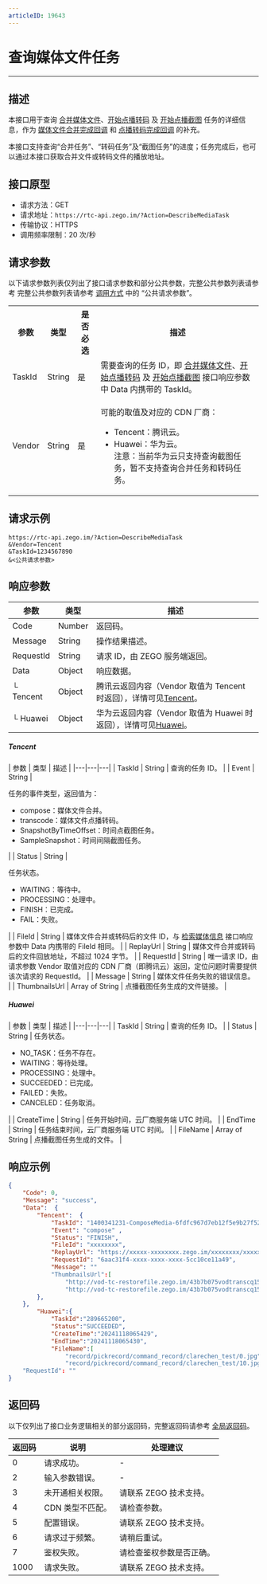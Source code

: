 ```yaml
---
articleID: 19643
---
```



# 查询媒体文件任务

- - -

## 描述

本接口用于查询 [合并媒体文件](!Media_File/MergeMedia)、[开始点播转码](!Start_onDemand_transcoding) 及 [开始点播截图](!MediaThumbnails) 任务的详细信息，作为 [媒体文件合并完成回调](!Callback/compose) 和 [点播转码完成回调](!Callback_onDemand_transcoding) 的补充。

本接口支持查询“合并任务”、“转码任务”及“截图任务”的进度；任务完成后，也可以通过本接口获取合并文件或转码文件的播放地址。

## 接口原型

- 请求方法：GET
- 请求地址：`https://rtc-api.zego.im/?Action=DescribeMediaTask`
- 传输协议：HTTPS
- 调用频率限制：20 次/秒

## 请求参数

以下请求参数列表仅列出了接口请求参数和部分公共参数，完整公共参数列表请参考 完整公共参数列表请参考 [调用方式](./../making-api-requests.mdx#公共请求参数) 中的 “公共请求参数”。


<table>
  
<tbody><tr>
<th>参数</th>
<th>类型</th>
<th>是否必选</th>
<th>描述</th>
</tr>
<tr>
<td>TaskId</td>
<td>String</td>
<td>是</td>
<td>需要查询的任务 ID，即 <a href="!Media_File/MergeMedia" target="_blank">合并媒体文件</a>、<a href="!Start_onDemand_transcoding" target="_blank">开始点播转码</a> 及 <a href="!MediaThumbnails" target="_blank">开始点播截图</a> 接口响应参数中 Data 内携带的 TaskId。</td>
</tr>
<tr>
<td>Vendor</td>
<td>String</td>
<td>是</td>
<td><p>可能的取值及对应的 CDN 厂商：</p><ul><li>Tencent：腾讯云。<li>Huawei：华为云。</li>
注意：当前华为云只支持查询截图任务，暂不支持查询合并任务和转码任务。</li></ul></td>
</tr>
</tbody></table>


## 请求示例

```
https://rtc-api.zego.im/?Action=DescribeMediaTask
&Vendor=Tencent
&TaskId=1234567890
&<公共请求参数>
```

## 响应参数

| 参数 | 类型 | 描述 |
|---|---|---|
| Code | Number | 返回码。 |
| Message | String | 操作结果描述。 |
| RequestId | String | 请求 ID，由 ZEGO 服务端返回。 |
| Data | Object | 响应数据。 |
| └ Tencent | Object | 腾讯云返回内容（Vendor 取值为 Tencent 时返回），详情可见[Tencent](#tencent)。 |
| └ Huawei | Object | 华为云返回内容（Vendor 取值为 Huawei 时返回），详情可见[Huawei](#huawei)。 |

<a id="tencent"></a>
<h5>Tencent</h5>
| 参数 | 类型 | 描述 |
|---|---|---|
| TaskId | String | 查询的任务 ID。 |
| Event | String | <p>任务的事件类型，返回值为：</p><ul><li>compose：媒体文件合并。</li><li>transcode：媒体文件点播转码。</li><li>SnapshotByTimeOffset：时间点截图任务。</li><li>SampleSnapshot：时间间隔截图任务。</li></ul> |
| Status | String | <p>任务状态。</p><ul><li>WAITING：等待中。</li><li>PROCESSING：处理中。</li><li>FINISH：已完成。</li><li>FAIL：失败。</li></ul> |
| FileId | String | 媒体文件合并或转码后的文件 ID，与 <a href="!Media_File/SearchMedia" target="_blank">检索媒体信息</a> 接口响应参数中 Data 内携带的 FileId 相同。 |
| ReplayUrl | String | 媒体文件合并或转码后的文件回放地址，不超过 1024 字节。 |
| RequestId | String | 唯一请求 ID，由请求参数 Vendor 取值对应的 CDN 厂商（即腾讯云）返回，定位问题时需要提供该次请求的 RequestId。 |
| Message | String | 媒体文件任务失败的错误信息。 |
| ThumbnailsUrl | Array of String | 点播截图任务生成的文件链接。 |

<a id="huawei"></a>
<h5>Huawei</h5>
| 参数 | 类型 | 描述 |
|---|---|---|
| TaskId | String | 查询的任务 ID。 |
| Status | String | 任务状态。<ul><li>NO_TASK：任务不存在。</li><li>WAITING：等待处理。</li><li>PROCESSING：处理中。</li><li>SUCCEEDED：已完成。</li><li>FAILED：失败。</li><li>CANCELED：任务取消。</li></ul> |
| CreateTime | String | 任务开始时间，云厂商服务端 UTC 时间。 |
| EndTime | String | 任务结束时间，云厂商服务端 UTC 时间。 |
| FileName | Array of String | 点播截图任务生成的文件。 |


## 响应示例

```json
{
    "Code": 0,
    "Message": "success",
    "Data":  {
        "Tencent":  {
            "TaskId": "1400341231-ComposeMedia-6fdfc967d7eb12f5e9b27f52519f1afatt0",
            "Event": "compose" ,
            "Status": "FINISH",
            "FileId": "xxxxxxxx",
            "ReplayUrl": "https://xxxxx-xxxxxxxx.zego.im/xxxxxxxx/xxxxxxx/xxxxxx.mp4",
            "RequestId": "6aac31f4-xxxx-xxxx-xxxx-5cc10ce11a49",
            "Message": ""
            "ThumbnailsUrl":[
                "http://vod-tc-restorefile.zego.im/43b7b075vodtranscq1500030200/93172bfa1397757897438985100/sampleSnapshot/sampleSnapshot_10_0.jpg",
                "http://vod-tc-restorefile.zego.im/43b7b075vodtranscq1500030200/93172bfa1397757897438985100/sampleSnapshot/sampleSnapshot_10_2.jpg"]
        },
    },
        "Huawei":{
            "TaskId":"289665200",
            "Status":"SUCCEEDED",
            "CreateTime":"20241118065429",
            "EndTime":"20241118065430",
            "FileName":[
                "record/pickrecord/command_record/clarechen_test/0.jpg",
                "record/pickrecord/command_record/clarechen_test/10.jpg",]}
    "RequestId": ""
}
```

## 返回码

以下仅列出了接口业务逻辑相关的部分返回码，完整返回码请参考 [全局返回码](!global_return_code)。

|返回码|说明|处理建议|
|-----|------|-----|
| 0 | 请求成功。 |-|
| 2 | 输入参数错误。 |-|
| 3 | 未开通相关权限。 | 请联系 ZEGO 技术支持。|
| 4 | CDN 类型不匹配。 | 请检查参数。|
| 5 | 配置错误。 | 请联系 ZEGO 技术支持。|
| 6 | 请求过于频繁。 | 请稍后重试。|
| 7 | 鉴权失败。 | 请检查鉴权参数是否正确。|
| 1000  | 请求失败。 | 请联系 ZEGO 技术支持。|
